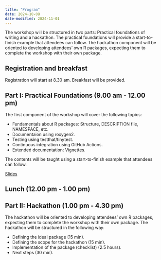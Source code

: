```yaml
---
title: "Program"
date: 2024-10-08
date-modified: 2024-11-01
---
```


The workshop will be structured in two parts: Practical foundations of writing and a hackathon. The practical foundations will provide a start-to-finish example that attendees can follow. The hackathon component will be oriented to developing attendees' own R packages, expecting them to complete the workshop with their own package.

## Registration and breakfast

Registration will start at 8.30 am. Breakfast will be provided.

## Part I: Practical Foundations (9.00 am - 12.00 pm)

The first component of the workshop will cover the following topics:

- Fundamentals about R packages: Structure, DESCRIPTION file, NAMESPACE, etc.
- Documentaion using roxygen2.
- Testing using testthat/tinytest.
- Continuous integration using GitHub Actions.
- Extended documentation: Vignettes.

The contents will be taught using a start-to-finish example that attendees can follow.

[Slides](packages/package-slides.qmd)

## Lunch (12.00 pm - 1.00 pm)

## Part II: Hackathon (1.00 pm - 4.30 pm)

The hackathon will be oriented to developing attendees' own R packages, expecting them to complete the workshop with their own package. The hackathon will be structured in the following way:

- Defining the ideal package (15 min).
- Defining the scope for the hackathon (15 min).
- Implementation of the package (checklist) (2.5 hours).
- Next steps (30 min).
